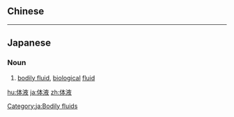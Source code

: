 {{also|體液}}
==Chinese==
{{zh-see|體液}}

----

==Japanese==
{{ja-kanjitab|たい|えき|yomi=o}}

===Noun===
{{ja-noun|たいえき|kyu=體液}}

# {{lb|ja|biology|sort=たいえき}} [[bodily fluid]], [[biological]] [[fluid]]

[[Category:ja:Bodily fluids]]

[[hu:体液]]
[[ja:体液]]
[[zh:体液]]